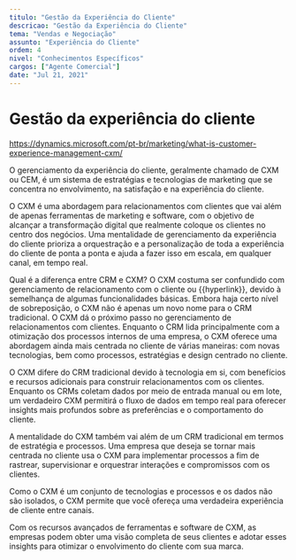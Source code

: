 ```yaml
---
titulo: "Gestão da Experiência do Cliente"
descricao: "Gestão da Experiência do Cliente"
tema: "Vendas e Negociação"
assunto: "Experiência do Cliente"
ordem: 4
nivel: "Conhecimentos Específicos"
cargos: ["Agente Comercial"]
date: "Jul 21, 2021"
---
```


# Gestão da experiência do cliente

https://dynamics.microsoft.com/pt-br/marketing/what-is-customer-experience-management-cxm/

O gerenciamento da experiência do cliente, geralmente chamado de CXM ou CEM, é um sistema de estratégias e tecnologias de marketing que se concentra no envolvimento, na satisfação e na experiência do cliente.

O CXM é uma abordagem para relacionamentos com clientes que vai além de apenas ferramentas de marketing e software, com o objetivo de alcançar a transformação digital que realmente coloque os clientes no centro dos negócios. Uma mentalidade de gerenciamento da experiência do cliente prioriza a orquestração e a personalização de toda a experiência do cliente de ponta a ponta e ajuda a fazer isso em escala, em qualquer canal, em tempo real.

Qual é a diferença entre CRM e CXM?
O CXM costuma ser confundido com gerenciamento de relacionamento com o cliente ou {{hyperlink}}, devido à semelhança de algumas funcionalidades básicas. Embora haja certo nível de sobreposição, o CXM não é apenas um novo nome para o CRM tradicional. O CXM dá o próximo passo no gerenciamento de relacionamentos com clientes. Enquanto o CRM lida principalmente com a otimização dos processos internos de uma empresa, o CXM oferece uma abordagem ainda mais centrada no cliente de várias maneiras: com novas tecnologias, bem como processos, estratégias e design centrado no cliente.

O CXM difere do CRM tradicional devido à tecnologia em si, com benefícios e recursos adicionais para construir relacionamentos com os clientes. Enquanto os CRMs coletam dados por meio de entrada manual ou em lote, um verdadeiro CXM permitirá o fluxo de dados em tempo real para oferecer insights mais profundos sobre as preferências e o comportamento do cliente.

A mentalidade do CXM também vai além de um CRM tradicional em termos de estratégia e processos. Uma empresa que deseja se tornar mais centrada no cliente usa o CXM para implementar processos a fim de rastrear, supervisionar e orquestrar interações e compromissos com os clientes.

Como o CXM é um conjunto de tecnologias e processos e os dados não são isolados, o CXM permite que você ofereça uma verdadeira experiência de cliente entre canais.

Com os recursos avançados de ferramentas e software de CXM, as empresas podem obter uma visão completa de seus clientes e adotar esses insights para otimizar o envolvimento do cliente com sua marca.
